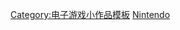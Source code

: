 {{asbox
| image = Micrologo Nintendo.svg
| pix = 30
| subject =
| qualifier =与[[任天堂]]有关
| category = 任天堂小作品
| tempsort =
| name = Template:Nintendo-stub
}}<noinclude>
[[Category:电子游戏小作品模板]]
[[Category:日本小作品模板|Nintendo]]
</noinclude>